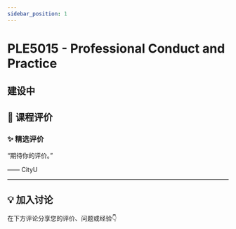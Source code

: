 ```yaml
---
sidebar_position: 1
---
```



# PLE5015 - Professional Conduct and Practice

## 建设中

## **💬 课程评价**

### ✨ **精选评价**
<div className={commentStyles.commentBox}>
    <p className={commentStyles.commentText}>
        “期待你的评价。”
    </p>
    <p className={commentStyles.commentAuthor}>—— CityU</p>
</div>

---

## **💡 加入讨论**

在下方评论分享您的评价、问题或经验👇
<Utterances />
